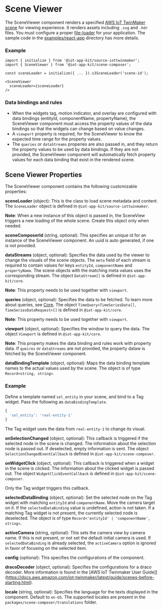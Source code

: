 
<Meta title="Components/SceneViewer" />

# Scene Viewer

The SceneViewer component renders a specified [AWS IoT TwinMaker scene](https://docs.aws.amazon.com/iot-twinmaker/latest/guide/scenes.html) for viewing experience.
It renders assets including `.svg` and `.hdr` files. You must configure a proper [file-loader](https://v4.webpack.js.org/loaders/file-loader/) for your application.
The sample code in the [examples/react-app](https://github.com/awslabs/iot-app-kit/tree/main/examples/react-app) directory has more details.

### Example

```tsx
import { initialize } from '@iot-app-kit/source-iottwinmaker';
import { SceneViewer } from '@iot-app-kit/scene-composer';

const sceneLoader = initialize({ ... }).s3SceneLoader('scene-id');

<SceneViewer
  sceneLoader={sceneLoader}
/>
```

### Data bindings and rules

  * When the widgets tag, motion indicator, and overlay are configured with data bindings (entityId, componentName, propertyName), 
the SceneViewer component must access the property values of the data bindings so that the widgets can change based on value changes.
  * A `viewport` property is required, for the SceneViewer to know the expected time range for the property values. 
  * The `queries` or `dataStreams` properies are also passed in, and they return the property values to be used by data bindings. 
  If they are not provided, the SceneViewer component will automatically fetch property values for each data binding that exist in the rendered scene.

## Scene Viewer Properties

The SceneViewer component contains the following customizable properties:

**sceneLoader** (object): This is the class to load scene metadata and content. 
The `SceneLoader` object is defined in `@iot-app-kit/source-iottwinmaker`.

**Note**: When a new instance of this object is passed in, the SceneView triggers a new loading of the whole scene. 
Create this object only when needed.

**sceneComposerId** (string, optional): This specifies an unique id for an instance of the SceneViewer component. 
An uuid is auto generated, if one is not provided.

**dataStreams** (object, optional): Specifies the data used by the viewer to change the visuals of the scene objects. The `meta` field of 
each stream is required to contain values for keys `entityId`, `componentName` and `propertyName`. 
The scene objects with the matching meta values uses the corresponding stream. The object `DataStream[]` is defined in `@iot-app-kit/core`.

**Note**: This property needs to be used together with `viewport`.

**queries** (object, optional): Specifies the data to be fetched. To learn more about queries, see [Core](https://github.com/awslabs/iot-app-kit/tree/main/docs/Core.md).
The object `TimeQuery<TimeSeriesData[], TimeSeriesDataRequest>[]` is defined in `@iot-app-kit/core`.

**Note**: This property needs to be used together with `viewport`.

**viewport** (object, optional): Specifies the window to query the data. The object `Viewport` is defined in `@iot-app-kit/core`.

**Note**: This property makes the data binding and rules work with property data. If `queires` or `dataStreams` are not provided, 
the property dataw is fetched by the SceneViewer component.

**dataBindingTemplate** (object, optional): Maps the data binding template names to the actual values used by the scene.
The object is of type `Record<string, string>`.

### Example

Define a template named `sel_entity` in your scene, and bind to a Tag widget. Pass the following as `dataBindingTemplate`.
```ts
{
  'sel_entity': 'real-entity-1'
}
```
The Tag widget uses the data from `real-entity-1` to change its visual.

**onSelectionChanged** (object, optional): This callback is triggered if the selected node in the scene is changed. The information about the selection node is passed out.
If deselected, empty information is sent. The object `SelectionChangedEventCallback` is defined in `@iot-app-kit/scene-composer`. 

**onWidgetClick** (object, optional): This callback is triggered when a widget in the scene is clicked. The information about the clicked widget is passed out. The object 
`WidgetClickEventCallback` is defined in `@iot-app-kit/scene-composer`.

Only the Tag widget triggers this callback.

**selectedDataBinding** (object, optional): Set the selected node on the Tag widget with matching `entityId` and `componentName`. Move the camera target on it.
If the `selectedDataBinding` value is undefined, action is not taken. If a matching Tag widget is not present, the currently selected node is deselected. The object is of type
 `Record<'entityId' | 'componentName', string>`.

**activeCamera** (string, optional): This sets the camera view by camera name. If this is not present, or not set the default initial camera is used. 
If `selectedDataBinding` is already selected, the `activeCamera` option is ignored in favor of focusing on the selected item.

**config** (optional): This specifies the configurations of the component.

**dracoDecoder** (object, optional): Specifies the configurations for a draco decoder. More information is found in the 
 [AWS IoT Twinmaker User Guide]](https://docs.aws.amazon.com/iot-twinmaker/latest/guide/scenes-before-starting.html).

**locale** (string, optional): Specifies the language for the texts displayed in the component. Default to `en-US`. The supported locales 
are present in the `packages/scene-composer/translations` folder.



